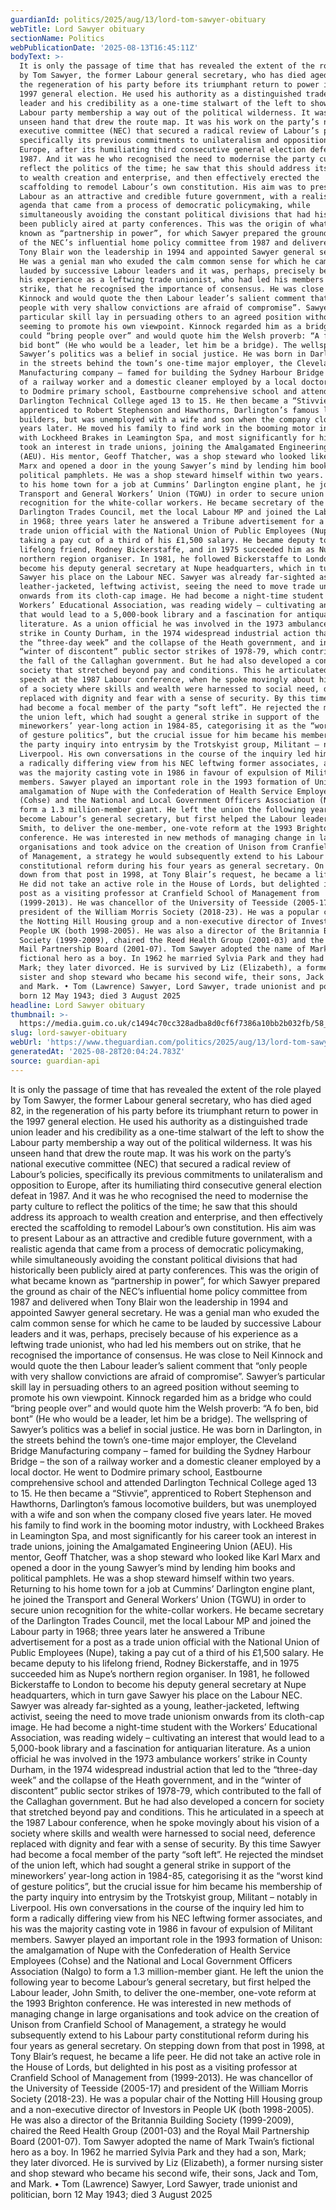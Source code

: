 ```yaml
---
guardianId: politics/2025/aug/13/lord-tom-sawyer-obituary
webTitle: Lord Sawyer obituary
sectionName: Politics
webPublicationDate: '2025-08-13T16:45:11Z'
bodyText: >-
  It is only the passage of time that has revealed the extent of the role played
  by Tom Sawyer, the former Labour general secretary, who has died aged 82, in
  the regeneration of his party before its triumphant return to power in the
  1997 general election. He used his authority as a distinguished trade union
  leader and his credibility as a one-time stalwart of the left to show the
  Labour party membership a way out of the political wilderness. It was his
  unseen hand that drew the route map. It was his work on the party’s national
  executive committee (NEC) that secured a radical review of Labour’s policies,
  specifically its previous commitments to unilateralism and opposition to
  Europe, after its humiliating third consecutive general election defeat in
  1987. And it was he who recognised the need to modernise the party culture to
  reflect the politics of the time; he saw that this should address its approach
  to wealth creation and enterprise, and then effectively erected the
  scaffolding to remodel Labour’s own constitution. His aim was to present
  Labour as an attractive and credible future government, with a realistic
  agenda that came from a process of democratic policymaking, while
  simultaneously avoiding the constant political divisions that had historically
  been publicly aired at party conferences. This was the origin of what became
  known as “partnership in power”, for which Sawyer prepared the ground as chair
  of the NEC’s influential home policy committee from 1987 and delivered when
  Tony Blair won the leadership in 1994 and appointed Sawyer general secretary.
  He was a genial man who exuded the calm common sense for which he came to be
  lauded by successive Labour leaders and it was, perhaps, precisely because of
  his experience as a leftwing trade unionist, who had led his members out on
  strike, that he recognised the importance of consensus. He was close to Neil
  Kinnock and would quote the then Labour leader’s salient comment that “only
  people with very shallow convictions are afraid of compromise”. Sawyer’s
  particular skill lay in persuading others to an agreed position without
  seeming to promote his own viewpoint. Kinnock regarded him as a bridge who
  could “bring people over” and would quote him the Welsh proverb: “A fo ben,
  bid bont” (He who would be a leader, let him be a bridge). The wellspring of
  Sawyer’s politics was a belief in social justice. He was born in Darlington,
  in the streets behind the town’s one-time major employer, the Cleveland Bridge
  Manufacturing company – famed for building the Sydney Harbour Bridge – the son
  of a railway worker and a domestic cleaner employed by a local doctor. He went
  to Dodmire primary school, Eastbourne comprehensive school and attended
  Darlington Technical College aged 13 to 15. He then became a “Stivvie”,
  apprenticed to Robert Stephenson and Hawthorns, Darlington’s famous locomotive
  builders, but was unemployed with a wife and son when the company closed five
  years later. He moved his family to find work in the booming motor industry,
  with Lockheed Brakes in Leamington Spa, and most significantly for his career
  took an interest in trade unions, joining the Amalgamated Engineering Union
  (AEU). His mentor, Geoff Thatcher, was a shop steward who looked like Karl
  Marx and opened a door in the young Sawyer’s mind by lending him books and
  political pamphlets. He was a shop steward himself within two years. Returning
  to his home town for a job at Cummins’ Darlington engine plant, he joined the
  Transport and General Workers’ Union (TGWU) in order to secure union
  recognition for the white-collar workers. He became secretary of the
  Darlington Trades Council, met the local Labour MP and joined the Labour party
  in 1968; three years later he answered a Tribune advertisement for a post as a
  trade union official with the National Union of Public Employees (Nupe),
  taking a pay cut of a third of his £1,500 salary. He became deputy to his
  lifelong friend, Rodney Bickerstaffe, and in 1975 succeeded him as Nupe’s
  northern region organiser. In 1981, he followed Bickerstaffe to London to
  become his deputy general secretary at Nupe headquarters, which in turn gave
  Sawyer his place on the Labour NEC. Sawyer was already far-sighted as a young,
  leather-jacketed, leftwing activist, seeing the need to move trade unionism
  onwards from its cloth-cap image. He had become a night-time student with the
  Workers’ Educational Association, was reading widely – cultivating an interest
  that would lead to a 5,000-book library and a fascination for antiquarian
  literature. As a union official he was involved in the 1973 ambulance workers’
  strike in County Durham, in the 1974 widespread industrial action that led to
  the “three-day week” and the collapse of the Heath government, and in the
  “winter of discontent” public sector strikes of 1978-79, which contributed to
  the fall of the Callaghan government. But he had also developed a concern for
  society that stretched beyond pay and conditions. This he articulated in a
  speech at the 1987 Labour conference, when he spoke movingly about his vision
  of a society where skills and wealth were harnessed to social need, deference
  replaced with dignity and fear with a sense of security. By this time Sawyer
  had become a focal member of the party “soft left”. He rejected the mindset of
  the union left, which had sought a general strike in support of the
  mineworkers’ year-long action in 1984-85, categorising it as the “worst kind
  of gesture politics”, but the crucial issue for him became his membership of
  the party inquiry into entrysim by the Trotskyist group, Militant – notably in
  Liverpool. His own conversations in the course of the inquiry led him to form
  a radically differing view from his NEC leftwing former associates, and his
  was the majority casting vote in 1986 in favour of expulsion of Militant
  members. Sawyer played an important role in the 1993 formation of Unison: the
  amalgamation of Nupe with the Confederation of Health Service Employees
  (Cohse) and the National and Local Government Officers Association (Nalgo) to
  form a 1.3 million-member giant. He left the union the following year to
  become Labour’s general secretary, but first helped the Labour leader, John
  Smith, to deliver the one-member, one-vote reform at the 1993 Brighton
  conference. He was interested in new methods of managing change in large
  organisations and took advice on the creation of Unison from Cranfield School
  of Management, a strategy he would subsequently extend to his Labour party
  constitutional reform during his four years as general secretary. On stepping
  down from that post in 1998, at Tony Blair’s request, he became a life peer.
  He did not take an active role in the House of Lords, but delighted in his
  post as a visiting professor at Cranfield School of Management from
  (1999-2013). He was chancellor of the University of Teesside (2005-17) and
  president of the William Morris Society (2018-23). He was a popular chair of
  the Notting Hill Housing group and a non-executive director of Investors in
  People UK (both 1998-2005). He was also a director of the Britannia Building
  Society (1999-2009), chaired the Reed Health Group (2001-03) and the Royal
  Mail Partnership Board (2001-07). Tom Sawyer adopted the name of Mark Twain’s
  fictional hero as a boy. In 1962 he married Sylvia Park and they had a son,
  Mark; they later divorced. He is survived by Liz (Elizabeth), a former nursing
  sister and shop steward who became his second wife, their sons, Jack and Tom,
  and Mark. • Tom (Lawrence) Sawyer, Lord Sawyer, trade unionist and politician,
  born 12 May 1943; died 3 August 2025
headline: Lord Sawyer obituary
thumbnail: >-
  https://media.guim.co.uk/c1494c70cc328adba8d0cf6f7386a10bb2b032fb/58_2_1364_1091/500.jpg
slug: lord-sawyer-obituary
webUrl: 'https://www.theguardian.com/politics/2025/aug/13/lord-tom-sawyer-obituary'
generatedAt: '2025-08-28T20:04:24.783Z'
source: guardian-api
---
```

It is only the passage of time that has revealed the extent of the role played by Tom Sawyer, the former Labour general secretary, who has died aged 82, in the regeneration of his party before its triumphant return to power in the 1997 general election. He used his authority as a distinguished trade union leader and his credibility as a one-time stalwart of the left to show the Labour party membership a way out of the political wilderness. It was his unseen hand that drew the route map. It was his work on the party’s national executive committee (NEC) that secured a radical review of Labour’s policies, specifically its previous commitments to unilateralism and opposition to Europe, after its humiliating third consecutive general election defeat in 1987. And it was he who recognised the need to modernise the party culture to reflect the politics of the time; he saw that this should address its approach to wealth creation and enterprise, and then effectively erected the scaffolding to remodel Labour’s own constitution. His aim was to present Labour as an attractive and credible future government, with a realistic agenda that came from a process of democratic policymaking, while simultaneously avoiding the constant political divisions that had historically been publicly aired at party conferences. This was the origin of what became known as “partnership in power”, for which Sawyer prepared the ground as chair of the NEC’s influential home policy committee from 1987 and delivered when Tony Blair won the leadership in 1994 and appointed Sawyer general secretary. He was a genial man who exuded the calm common sense for which he came to be lauded by successive Labour leaders and it was, perhaps, precisely because of his experience as a leftwing trade unionist, who had led his members out on strike, that he recognised the importance of consensus. He was close to Neil Kinnock and would quote the then Labour leader’s salient comment that “only people with very shallow convictions are afraid of compromise”. Sawyer’s particular skill lay in persuading others to an agreed position without seeming to promote his own viewpoint. Kinnock regarded him as a bridge who could “bring people over” and would quote him the Welsh proverb: “A fo ben, bid bont” (He who would be a leader, let him be a bridge). The wellspring of Sawyer’s politics was a belief in social justice. He was born in Darlington, in the streets behind the town’s one-time major employer, the Cleveland Bridge Manufacturing company – famed for building the Sydney Harbour Bridge – the son of a railway worker and a domestic cleaner employed by a local doctor. He went to Dodmire primary school, Eastbourne comprehensive school and attended Darlington Technical College aged 13 to 15. He then became a “Stivvie”, apprenticed to Robert Stephenson and Hawthorns, Darlington’s famous locomotive builders, but was unemployed with a wife and son when the company closed five years later. He moved his family to find work in the booming motor industry, with Lockheed Brakes in Leamington Spa, and most significantly for his career took an interest in trade unions, joining the Amalgamated Engineering Union (AEU). His mentor, Geoff Thatcher, was a shop steward who looked like Karl Marx and opened a door in the young Sawyer’s mind by lending him books and political pamphlets. He was a shop steward himself within two years. Returning to his home town for a job at Cummins’ Darlington engine plant, he joined the Transport and General Workers’ Union (TGWU) in order to secure union recognition for the white-collar workers. He became secretary of the Darlington Trades Council, met the local Labour MP and joined the Labour party in 1968; three years later he answered a Tribune advertisement for a post as a trade union official with the National Union of Public Employees (Nupe), taking a pay cut of a third of his £1,500 salary. He became deputy to his lifelong friend, Rodney Bickerstaffe, and in 1975 succeeded him as Nupe’s northern region organiser. In 1981, he followed Bickerstaffe to London to become his deputy general secretary at Nupe headquarters, which in turn gave Sawyer his place on the Labour NEC. Sawyer was already far-sighted as a young, leather-jacketed, leftwing activist, seeing the need to move trade unionism onwards from its cloth-cap image. He had become a night-time student with the Workers’ Educational Association, was reading widely – cultivating an interest that would lead to a 5,000-book library and a fascination for antiquarian literature. As a union official he was involved in the 1973 ambulance workers’ strike in County Durham, in the 1974 widespread industrial action that led to the “three-day week” and the collapse of the Heath government, and in the “winter of discontent” public sector strikes of 1978-79, which contributed to the fall of the Callaghan government. But he had also developed a concern for society that stretched beyond pay and conditions. This he articulated in a speech at the 1987 Labour conference, when he spoke movingly about his vision of a society where skills and wealth were harnessed to social need, deference replaced with dignity and fear with a sense of security. By this time Sawyer had become a focal member of the party “soft left”. He rejected the mindset of the union left, which had sought a general strike in support of the mineworkers’ year-long action in 1984-85, categorising it as the “worst kind of gesture politics”, but the crucial issue for him became his membership of the party inquiry into entrysim by the Trotskyist group, Militant – notably in Liverpool. His own conversations in the course of the inquiry led him to form a radically differing view from his NEC leftwing former associates, and his was the majority casting vote in 1986 in favour of expulsion of Militant members. Sawyer played an important role in the 1993 formation of Unison: the amalgamation of Nupe with the Confederation of Health Service Employees (Cohse) and the National and Local Government Officers Association (Nalgo) to form a 1.3 million-member giant. He left the union the following year to become Labour’s general secretary, but first helped the Labour leader, John Smith, to deliver the one-member, one-vote reform at the 1993 Brighton conference. He was interested in new methods of managing change in large organisations and took advice on the creation of Unison from Cranfield School of Management, a strategy he would subsequently extend to his Labour party constitutional reform during his four years as general secretary. On stepping down from that post in 1998, at Tony Blair’s request, he became a life peer. He did not take an active role in the House of Lords, but delighted in his post as a visiting professor at Cranfield School of Management from (1999-2013). He was chancellor of the University of Teesside (2005-17) and president of the William Morris Society (2018-23). He was a popular chair of the Notting Hill Housing group and a non-executive director of Investors in People UK (both 1998-2005). He was also a director of the Britannia Building Society (1999-2009), chaired the Reed Health Group (2001-03) and the Royal Mail Partnership Board (2001-07). Tom Sawyer adopted the name of Mark Twain’s fictional hero as a boy. In 1962 he married Sylvia Park and they had a son, Mark; they later divorced. He is survived by Liz (Elizabeth), a former nursing sister and shop steward who became his second wife, their sons, Jack and Tom, and Mark. • Tom (Lawrence) Sawyer, Lord Sawyer, trade unionist and politician, born 12 May 1943; died 3 August 2025
